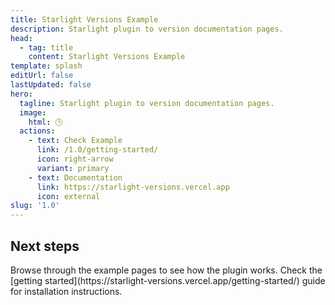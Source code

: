 ```yaml
---
title: Starlight Versions Example
description: Starlight plugin to version documentation pages.
head:
  - tag: title
    content: Starlight Versions Example
template: splash
editUrl: false
lastUpdated: false
hero:
  tagline: Starlight plugin to version documentation pages.
  image:
    html: 🕒
  actions:
    - text: Check Example
      link: /1.0/getting-started/
      icon: right-arrow
      variant: primary
    - text: Documentation
      link: https://starlight-versions.vercel.app
      icon: external
slug: '1.0'
---
```



## Next steps

<CardGrid stagger>
  <Card title="Explore the example" icon="magnifier">
    Browse through the example pages to see how the plugin works.
  </Card>

  <Card title="Install the plugin" icon="puzzle">
    Check the [getting
    started](https://starlight-versions.vercel.app/getting-started/) guide for
    installation instructions.
  </Card>
</CardGrid>
